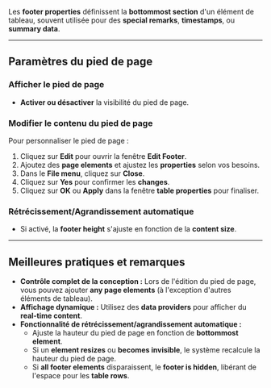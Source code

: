 Les **footer properties** définissent la **bottommost section** d'un élément de tableau, souvent utilisée pour des **special remarks**, **timestamps**, ou **summary data**.

***

## **Paramètres du pied de page**

### **Afficher le pied de page**

* **Activer ou désactiver** la visibilité du pied de page.

### **Modifier le contenu du pied de page**

Pour personnaliser le pied de page :

1. Cliquez sur **Edit** pour ouvrir la fenêtre **Edit Footer**.
2. Ajoutez des **page elements** et ajustez les **properties** selon vos besoins.
3. Dans le **File menu**, cliquez sur **Close**.
4. Cliquez sur **Yes** pour confirmer les **changes**.
5. Cliquez sur **OK** ou **Apply** dans la fenêtre **table properties** pour finaliser.

### **Rétrécissement/Agrandissement automatique**

* Si activé, la **footer height** s'ajuste en fonction de la **content size**.

***

## **Meilleures pratiques et remarques**

* **Contrôle complet de la conception :** Lors de l'édition du pied de page, vous pouvez ajouter **any page elements** (à l'exception d'autres éléments de tableau).
* **Affichage dynamique :** Utilisez des **data providers** pour afficher du **real-time content**.
* **Fonctionnalité de rétrécissement/agrandissement automatique :**
  * Ajuste la hauteur du pied de page en fonction de **bottommost element**.
  * Si un **element resizes** ou **becomes invisible**, le système recalcule la hauteur du pied de page.
  * Si **all footer elements** disparaissent, le **footer is hidden**, libérant de l'espace pour les **table rows**.
